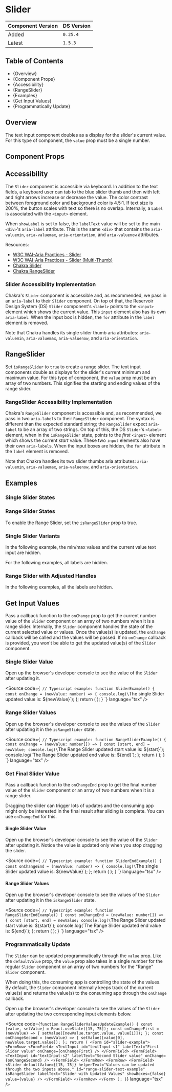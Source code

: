 

<Meta of={SliderStories} />

# Slider

| Component Version | DS Version |
| ----------------- | ---------- |
| Added             | `0.25.4`   |
| Latest            | `1.5.3`    |

## Table of Contents

- {<Link href="#overview" target="_self">Overview</Link>}
- {<Link href="#component-props" target="_self">Component Props</Link>}
- {<Link href="#accessibility" target="_self">Accessibility</Link>}
- {<Link href="#rangeslider" target="_self">RangeSlider</Link>}
- {<Link href="#examples" target="_self">Examples</Link>}
- {<Link href="#get-input-values" target="_self">Get Input Values</Link>}
- {<Link href="#programmatically-update" target="_self">Programmatically Update</Link>}

## Overview

<Description of={SliderStories.WithControls} />

The text input component doubles as a display for the slider's current value.
For this type of component, the `value` prop must be a single number.

## Component Props

<Canvas of={SliderStories.WithControls} />

<ArgTypes of={SliderStories.WithControls} />

## Accessibility

The `Slider` component is accessible via keyboard. In addition to the text fields,
a keyboard user can tab to the blue slider thumb and then with left and right
arrows increase or decrease the value. The color contrast between foreground
color and background color is 4.5:1. If text size is 200%, the button scales
with text so there is no overlap. Internally, a `Label` is associated with the
`<input>` element.

When `showLabel` is set to false, the `labelText` value will be set to the
main `<div>`'s `aria-label` attribute. This is the same `<div>` that contains the
`aria-valuemin`, `aria-valuemax`, `aria-orientation`, and `aria-valuenow`
attributes.

Resources:

- [W3C WAI-Aria Practices - Slider](https://www.w3.org/TR/wai-aria-practices-1.1/#slider)
- [W3C WAI-Aria Practices - Slider (Multi-Thumb)](https://www.w3.org/TR/wai-aria-practices-1.1/#slidertwothumb)
- [Chakra Slider](https://chakra-ui.com/docs/components/form/slider)
- [Chakra RangeSlider](https://chakra-ui.com/docs/components/form/range-slider)

### Slider Accessibility Implementation

Chakra's `Slider` component is accessible and, as recommended, we pass in an
`aria-label` to their `Slider` component. On top of that, the Reservoir Design
System (DS) `Slider` component's `<label>` points to the `<input>` element
which shows the current value. This `input` element also has its own
`aria-label`. When the input box is hidden, the `for` attribute in the `label`
element is removed.

Note that Chakra handles its single slider thumb aria attributes: `aria-valuemin`,
`aria-valuemax`, `aria-valuenow`, and `aria-orientation`.

## RangeSlider

Set `isRangeSlider` to `true` to create a range slider. The text input
components double as displays for the slider's current minimum and maximum
value. For this type of component, the `value` prop must be an array of two
numbers. This signifies the starting and ending values of the range slider.

<Canvas of={SliderStories.RangeSliderWithControls} />

### RangeSlider Accessibility Implementation

Chakra's `RangeSlider` component is accessible and, as recommended, we pass in
two `aria-label`s to their `RangeSlider` component. The syntax is different than
the expected standard string; the `RangeSlider` expect `aria-label` to be an array
of two strings. On top of this, the DS `Slider`'s `<label>` element, when in the
`isRangeSlider` state, points to the _first_ `<input>` element which shows the
current _start_ value. These two `input` elements also have their own `aria-label`s.
When the input boxes are hidden, the `for` attribute in the `label` element is removed.

Note that Chakra handles its two slider thumbs aria attributes: `aria-valuemin`,
`aria-valuemax`, `aria-valuenow`, and `aria-orientation`.

## Examples

### Single Slider States

<Canvas of={SliderStories.SingleSliderStates} />

### Range Slider States

To enable the Range Slider, set the `isRangeSlider` prop to true.

<Canvas of={SliderStories.RangeSliderStates} />

### Single Slider Variants

In the following example, the min/max values and the current value text
input are hidden.

<Canvas of={SliderStories.SingleSliderVariants} />

For the following examples, all labels are hidden.

<Canvas of={SliderStories.SingleSliderVariantsHiddenLabels} />

### Range Slider with Adjusted Handles

In the following examples, all the labels are hidden.

<Canvas of={SliderStories.RangeSliderWithAdjustedHandles} />

## Get Input Values

Pass a callback function to the `onChange` prop to get the current number value
of the `Slider` component or an array of two numbers when it is a range slider.
Internally, the `Slider` component handles the state of the current selected
value or values. Once the value(s) is updated, the `onChange` callback will be
called and the values will be passed. If no `onChange` callback is provided,
you won't be able to get the updated value(s) of the `Slider` component.

### Single Slider Value

Open up the browser's developer console to see the value of the `Slider`
after updating it.

<Source
  code={`
// Typescript example:
function SliderExample() {
  const onChange = (newValue: number) => {
    console.log(\`The single Slider updated value is: \${newValue}\`);
  };
  return (
    <Slider
      helperText="Component helper text."
      id="slider"
      labelText="Label"
      onChange={onChange}
    />
  );
}
`}
  language="tsx"
/>

<Canvas of={SliderStories.GetInputValuesSingleSlider} />

### Range Slider Values

Open up the browser's developer console to see the values of the `Slider`
after updating it in the `isRangeSlider` state.

<Source
  code={`
// Typescript example:
function RangeSliderExample() {
  const onChange = (newValue: number[]) => {
    const [start, end] = newValue;
    console.log(\`The Range Slider updated start value is: \${start}\`);
    console.log(\`The Range Slider updated end value is: \${end}\`);
  };
  return (
    <Slider
      helperText="Component helper text."
      id="range-slider"
      isRangeSlider
      labelText="Label"
      onChange={onChange}
    />
  );
}
`}
  language="tsx"
/>

<Canvas of={SliderStories.GetInputValuesRangeSlider} />

### Get Final Slider Value

Pass a callback function to the `onChangeEnd` prop to get the final number value
of the `Slider` component or an array of two numbers when it is a range slider.

Dragging the slider can trigger lots of updates and the consuming app might
only be interested in the final result after sliding is complete. You can use
`onChangeEnd` for this.

#### Single Slider Value

Open up the browser's developer console to see the value of the `Slider` after
updating it. Notice the value is updated only when you stop dragging the slider.

<Source
  code={`
// Typescript example:
function SliderEndExample() {
  const onChangeEnd = (newValue: number) => {
    console.log(\`The single Slider updated value is: \${newValue}\`);
  };
  return (
    <Slider
      helperText="Component helper text."
      id="slider"
      labelText="Label"
      onChangeEnd={onChangeEnd}
    />
  );
}
`}
  language="tsx"
/>

<Canvas of={SliderStories.FinalSingleSliderValue} />

#### Range Slider Values

Open up the browser's developer console to see the values of the `Slider`
after updating it in the `isRangeSlider` state.

<Source
  code={`
// Typescript example:
function RangeSliderEndExample() {
  const onChangeEnd = (newValue: number[]) => {
    const [start, end] = newValue;
    console.log(\`The Range Slider updated start value is: \${start}\`);
    console.log(\`The Range Slider updated end value is: \${end}\`);
  };
  return (
    <Slider
      helperText="Component helper text."
      id="range-slider"
      isRangeSlider
      labelText="Label"
      onChangeEnd={onChangeEnd}
    />
  );
}
`}
  language="tsx"
/>

<Canvas of={SliderStories.FinalRangeSliderValue} />

### Programmatically Update

The `Slider` can be updated programmatically through the `value` prop. Like the
`defaultValue` prop, the `value` prop also takes in a single number for the regular
`Slider` component or an array of two numbers for the "Range" `Slider` component.

When doing this, the consuming app is controlling the state of the values. By
default, the `Slider` component internally keeps track of the current value(s)
and returns the value(s) to the consuming app through the `onChange` callback.

Open up the browser's developer console to see the values of the `Slider` after
updating the two corresponding input elements below.

<Source
  code={`
function RangeSliderValuesUpdateExample() {
  const [value, setValue] = React.useState([15, 75]);
  const onChangeFirst = (newValue) => {
    setValue([newValue.target.value, value[1]]);
  };
  const onChangeSecond = (newValue) => {
    setValue([value[0], newValue.target.value]);
  };
  return (
    <Form id="slider-example">
      <FormRow>
        <FormField>
          <TextInput
            id="textInput-s1"
            labelText="First Slider value"
            onChange={onChangeFirst}
          />
        </FormField>
        <FormField>
          <TextInput
            id="textInput-s2"
            labelText="Second Slider value"
            onChange={onChangeSecond}
          />
        </FormField>
      </FormRow>
      <FormRow>
        <FormField>
          <Slider
            defaultValue={[15, 75]}
            helperText="Values can be updated through the two inputs above."
            id="range-slider-text-example"
            isRangeSlider
            labelText="Slider with Updated Values"
            showBoxes={false}
            value={value}
          />
        </FormField>
      </FormRow>
    </Form>
  );
}
`}
  language="tsx"
/>

<Canvas of={SliderStories.ProgrammaticallyUpdate} />
